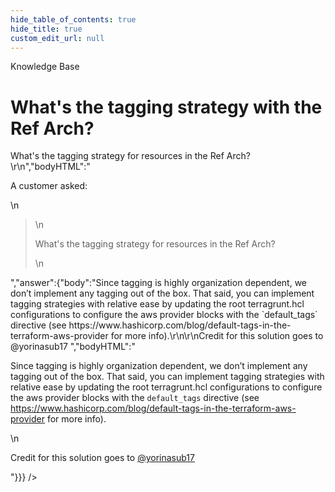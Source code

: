 ```yaml
---
hide_table_of_contents: true
hide_title: true
custom_edit_url: null
---
```



<CenterLayout>
<span className="searchCategory">Knowledge Base</span>
<h1>What&apos;s the tagging strategy with the Ref Arch?</h1>
<GitHub discussion={{"id":"D_kwDOF8slf84AOB0V","number":54,"author":{"login":"zackproser"},"title":"What's the tagging strategy with the Ref Arch?","body":"A customer asked: \r\n> What's the tagging strategy for resources in the Ref Arch? \r\n","bodyHTML":"<p dir=\"auto\">A customer asked:</p>\n<blockquote>\n<p dir=\"auto\">What's the tagging strategy for resources in the Ref Arch?</p>\n</blockquote>","answer":{"body":"Since tagging is highly organization dependent, we don’t implement any tagging out of the box. That said, you can implement tagging strategies with relative ease by updating the root terragrunt.hcl configurations to configure the aws provider blocks with the `default_tags` directive (see https://www.hashicorp.com/blog/default-tags-in-the-terraform-aws-provider for more info).\r\n\r\nCredit for this solution goes to @yorinasub17 ","bodyHTML":"<p dir=\"auto\">Since tagging is highly organization dependent, we don’t implement any tagging out of the box. That said, you can implement tagging strategies with relative ease by updating the root terragrunt.hcl configurations to configure the aws provider blocks with the <code class=\"notranslate\">default_tags</code> directive (see <a href=\"https://www.hashicorp.com/blog/default-tags-in-the-terraform-aws-provider\" rel=\"nofollow\">https://www.hashicorp.com/blog/default-tags-in-the-terraform-aws-provider</a> for more info).</p>\n<p dir=\"auto\">Credit for this solution goes to <a class=\"user-mention notranslate\" data-hovercard-type=\"user\" data-hovercard-url=\"/users/yorinasub17/hovercard\" data-octo-click=\"hovercard-link-click\" data-octo-dimensions=\"link_type:self\" href=\"https://github.com/yorinasub17\">@yorinasub17</a></p>"}}} />

</CenterLayout>
  

<!-- ##DOCS-SOURCER-START
{
  "sourcePlugin": "github-discussions",
  "hash": "d03cbd7bddd7691f1de7213f7012ed7d"
}
##DOCS-SOURCER-END -->
